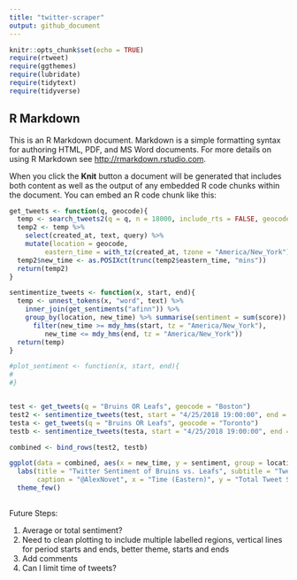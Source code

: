 ```yaml
---
title: "twitter-scraper"
output: github_document
---
```


```r
knitr::opts_chunk$set(echo = TRUE)
require(rtweet)
require(ggthemes)
require(lubridate)
require(tidytext)
require(tidyverse)
```

## R Markdown

This is an R Markdown document. Markdown is a simple formatting syntax for authoring HTML, PDF, and MS Word documents. For more details on using R Markdown see <http://rmarkdown.rstudio.com>.

When you click the **Knit** button a document will be generated that includes both content as well as the output of any embedded R code chunks within the document. You can embed an R code chunk like this:

```r
get_tweets <- function(q, geocode){
  temp <- search_tweets2(q = q, n = 18000, include_rts = FALSE, geocode = lookup_coords(geocode)) 
  temp2 <- temp %>%
    select(created_at, text, query) %>%
    mutate(location = geocode,
         eastern_time = with_tz(created_at, tzone = "America/New_York"))
  temp2$new_time <- as.POSIXct(trunc(temp2$eastern_time, "mins"))
  return(temp2)
}

sentimentize_tweets <- function(x, start, end){
  temp <- unnest_tokens(x, "word", text) %>%
    inner_join(get_sentiments("afinn")) %>%
    group_by(location, new_time) %>% summarise(sentiment = sum(score)) %>%
      filter(new_time >= mdy_hms(start, tz = "America/New_York"),
         new_time <= mdy_hms(end, tz = "America/New_York"))
  return(temp)
}

#plot_sentiment <- function(x, start, end){
#  
#}


test <- get_tweets(q = "Bruins OR Leafs", geocode = "Boston")
test2 <- sentimentize_tweets(test, start = "4/25/2018 19:00:00", end = "4/25/2018 23:00:00")
testa <- get_tweets(q = "Bruins OR Leafs", geocode = "Toronto")
testb <- sentimentize_tweets(testa, start = "4/25/2018 19:00:00", end = "4/25/2018 23:00:00")

combined <- bind_rows(test2, testb)

ggplot(data = combined, aes(x = new_time, y = sentiment, group = location)) + geom_line(aes(group = location, color = location)) +
  labs(title = "Twitter Sentiment of Bruins vs. Leafs", subtitle = "Tweets containing 'Bruins' or 'Leafs'", 
       caption = "@AlexNovet", x = "Time (Eastern)", y = "Total Tweet Sentiment")+ 
  theme_few()
            
```

Future Steps:

1. Average or total sentiment?
2. Need to clean plotting to include multiple labelled regions, vertical lines for period starts and ends, better theme, starts and ends
3. Add comments
4. Can I limit time of tweets?